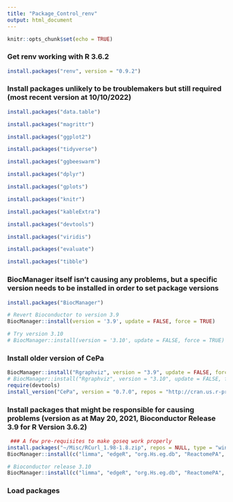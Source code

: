```yaml
---
title: "Package_Control_renv"
output: html_document
---
```


```r
knitr::opts_chunk$set(echo = TRUE)
```

### Get renv working with R 3.6.2
```r
install.packages("renv", version = "0.9.2")
```

### Install packages unlikely to be troublemakers but still required (most recent version at 10/10/2022)
```r
install.packages("data.table")

install.packages("magrittr")

install.packages("ggplot2")

install.packages("tidyverse")

install.packages("ggbeeswarm")

install.packages("dplyr")

install.packages("gplots")

install.packages("knitr")

install.packages("kableExtra")

install.packages("devtools")

install.packages("viridis")

install.packages("evaluate")

install.packages("tibble")
```

### BiocManager itself isn't causing any problems, but a specific version needs to be installed in order to set package versions
```r
install.packages("BiocManager")

# Revert Bioconductor to version 3.9
BiocManager::install(version = '3.9', update = FALSE, force = TRUE)

# Try version 3.10
# BiocManager::install(version = '3.10', update = FALSE, force = TRUE)
```

### Install older version of CePa
```r
BiocManager::install("Rgraphviz", version = "3.9", update = FALSE, force = TRUE)
# BiocManager::install("Rgraphviz", version = "3.10", update = FALSE, force = TRUE)
require(devtools)
install_version("CePa", version = "0.7.0", repos = "http://cran.us.r-project.org")
```

### Install packages that might be responsible for causing problems (version as at May 20, 2021, Bioconductor Release 3.9 for R Version 3.6.2)
```r
 ### A few pre-requisites to make goseq work properly
install.packages("~/Misc/RCurl_1.98-1.8.zip", repos = NULL, type = "win.binary")
BiocManager::install(c("limma", "edgeR", "org.Hs.eg.db", "ReactomePA", "reactome.db", "geneLenDataBase", "goseq"), version = "3.9", update = FALSE, force = TRUE)

# Bioconductor release 3.10
BiocManager::install(c("limma", "edgeR", "org.Hs.eg.db", "ReactomePA", "reactome.db", "geneLenDataBase", "goseq"), version = "3.10", update = FALSE, force = TRUE)
```

### Load packages
```r

```

